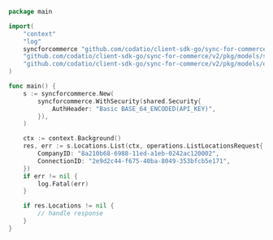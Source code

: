 ```go ListLocations.go
package main

import(
	"context"
	"log"
	syncforcommerce "github.com/codatio/client-sdk-go/sync-for-commerce/v2"
	"github.com/codatio/client-sdk-go/sync-for-commerce/v2/pkg/models/shared"
	"github.com/codatio/client-sdk-go/sync-for-commerce/v2/pkg/models/operations"
)

func main() {
    s := syncforcommerce.New(
        syncforcommerce.WithSecurity(shared.Security{
            AuthHeader: "Basic BASE_64_ENCODED(API_KEY)",
        }),
    )

    ctx := context.Background()
    res, err := s.Locations.List(ctx, operations.ListLocationsRequest{
        CompanyID: "8a210b68-6988-11ed-a1eb-0242ac120002",
        ConnectionID: "2e9d2c44-f675-40ba-8049-353bfcb5e171",
    })
    if err != nil {
        log.Fatal(err)
    }

    if res.Locations != nil {
        // handle response
    }
}
```

